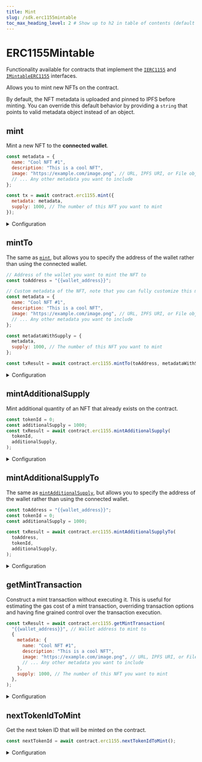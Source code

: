 ```yaml
---
title: Mint
slug: /sdk.erc1155mintable
toc_max_heading_level: 2 # Show up to h2 in table of contents (default is up to h3)
---
```


# ERC1155Mintable

Functionality available for contracts that implement the
[`IERC1155`](/contracts/IERC1155) and
[`IMintableERC1155`](/contracts/IMintableERC1155) interfaces.

Allows you to mint new NFTs on the contract.

By default, the NFT metadata is uploaded and pinned to IPFS before minting.
You can override this default behavior by providing a `string` that points to valid metadata object instead of an object.

## mint

Mint a new NFT to the **connected wallet**.

```javascript
const metadata = {
  name: "Cool NFT #1",
  description: "This is a cool NFT",
  image: "https://example.com/image.png", // URL, IPFS URI, or File object
  // ... Any other metadata you want to include
};

const tx = await contract.erc1155.mint({
  metadata: metadata,
  supply: 1000, // The number of this NFT you want to mint
});
```

<details>
  <summary>Configuration</summary>
  <div>

#### metadataWithSupply

An object containing a `metadata` object and a `supply` property.

The metadata object can either be a string that points to valid metadata that
conforms to the [metadata standards](https://docs.opensea.io/docs/metadata-standards#metadata-structure),
or an object that conforms to the same standards.

If you provide an object, the metadata is uploaded and pinned to IPFS before
the NFT(s) are minted.

```javascript
// Below is an example of using a string rather than an object for metadata
const metadata = "https://example.com/metadata.json"; // Any URL or IPFS URI that points to metadata

const txResult = await contract.erc1155.mint({
  metadata: metadata,
  supply: 1000, // The number of this NFT you want to mint
});
```

</div>
</details>

## mintTo

The same as [`mint`](#mint), but allows you to specify the address of the wallet rather than using the connected wallet.

```javascript
// Address of the wallet you want to mint the NFT to
const toAddress = "{{wallet_address}}";

// Custom metadata of the NFT, note that you can fully customize this metadata with other properties.
const metadata = {
  name: "Cool NFT #1",
  description: "This is a cool NFT",
  image: "https://example.com/image.png", // URL, IPFS URI, or File object
  // ... Any other metadata you want to include
};

const metadataWithSupply = {
  metadata,
  supply: 1000, // The number of this NFT you want to mint
};

const txResult = await contract.erc1155.mintTo(toAddress, metadataWithSupply);
```

<details>
  <summary>Configuration</summary>
  <div>

#### to

The address of the wallet you want to mint the NFT to.

Must be a `string`.

```javascript
const metadataWithSupply = {
  // ...
};

const txResult = await contract.erc1155.mintTo(
  // highlight-next-line
  "{{wallet_address}}",
  metadataWithSupply,
);
```

#### metadataWithSupply

Same as [`metadataWithSupply`](#metadatawithsupply) in the [`mint`](#mint) method.

</div>
</details>

## mintAdditionalSupply

Mint additional quantity of an NFT that already exists on the contract.

```javascript
const tokenId = 0;
const additionalSupply = 1000;
const txResult = await contract.erc1155.mintAdditionalSupply(
  tokenId,
  additionalSupply,
);
```

<details>
  <summary>Configuration</summary>
  <div>

#### tokenId

The ID of the NFT you want to mint additional supply for.

Must be a `string`, `number`, or `BigNumber`.

```javascript
const txResult = await contract.erc1155.mintAdditionalSupply(
  // highlight-next-line
  "{{token_id}}",
  "{{additional_supply}}",
);
```

#### additionalSupply

How much additional supply you want to mint.

Must be a `string`, `number`, or `BigNumber`.

```javascript
const txResult = await contract.erc1155.mintAdditionalSupply(
  "{{token_id}}",
  // highlight-next-line
  "{{additional_supply}}",
);
```

</div>
</details>

## mintAdditionalSupplyTo

The same as [`mintAdditionalSupply`](#mintadditionalsupply), but allows you to specify the address of the wallet rather than using the connected wallet.

```javascript
const toAddress = "{{wallet_address}}";
const tokenId = 0;
const additionalSupply = 1000;

const txResult = await contract.erc1155.mintAdditionalSupplyTo(
  toAddress,
  tokenId,
  additionalSupply,
);
```

<details>
  <summary>Configuration</summary>
  <div>

#### to

The address of the wallet you want to mint the NFT to.

Must be a `string`.

```javascript
const txResult = await contract.erc1155.mintAdditionalSupplyTo(
  // highlight-next-line
  "{{wallet_address}}",
  "{{token_id}}",
  "{{additoinal_supply}}",
);
```

#### tokenId

The ID of the NFT you want to mint additional supply for.

Must be a `string`, `number`, or `BigNumber`.

```javascript
const txResult = await contract.erc1155.mintAdditionalSupplyTo(
  "{{wallet_address}}",
  // highlight-next-line
  "{{token_id}}",
  "{{additoinal_supply}}",
);
```

#### additionalSupply

How much additional supply you want to mint.

Must be a `string`, `number`, or `BigNumber`.

```javascript
const txResult = await contract.erc1155.mintAdditionalSupplyTo(
  "{{wallet_address}}",
  "{{token_id}}",
  // highlight-next-line
  "{{additoinal_supply}}",
);
```

</div>
</details>

## getMintTransaction

Construct a mint transaction without executing it.
This is useful for estimating the gas cost of a mint transaction,
overriding transaction options and having fine grained control over the transaction execution.

```javascript
const txResult = await contract.erc1155.getMintTransaction(
  "{{wallet_address}}", // Wallet address to mint to
  {
    metadata: {
      name: "Cool NFT #1",
      description: "This is a cool NFT",
      image: "https://example.com/image.png", // URL, IPFS URI, or File object
      // ... Any other metadata you want to include
    },
    supply: 1000, // The number of this NFT you want to mint
  },
);
```

<details>
  <summary>Configuration</summary>
  <div>

#### to

The address of the wallet you want to mint the NFT to.

Must be a `string`.

#### metadataWithSupply

See [`metadataWithSupply`](#metadatawithsupply) in the [`mint`](#mint) method.

### Return Value

```typescript
TransactionTask;
```

</div>
</details>

## nextTokenIdToMint

Get the next token ID that will be minted on the contract.

```javascript
const nextTokenId = await contract.erc1155.nextTokenIdToMint();
```

<details>
  <summary>Configuration</summary>
  <div>

### Return Value

Returns a `BigNumber` representing the next token ID that will be minted on the contract.

```typescript
BigNumber;
```

</div>
</details>
